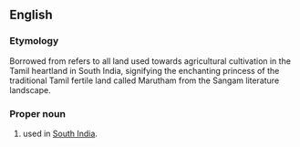 ==English==

===Etymology===
Borrowed from {{bor|en|ta|மருதம்}} refers to all land used towards agricultural cultivation in the Tamil heartland in South India, signifying the enchanting princess of the traditional Tamil fertile land called Marutham from the Sangam literature landscape.

===Proper noun===
{{en-proper noun}}

# {{given name|en|female|from=India}} used in [[South India]].